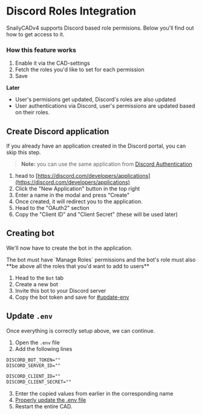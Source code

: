 
# Discord Roles Integration

SnailyCADv4 supports Discord based role permisions. Below you'll find out how to get access to it.

### How this feature works

1. Enable it via the CAD-settings
2. Fetch the roles you'd like to set for each permission
3. Save

**Later**

- User's permisions get updated, Discord's roles are also updated
- User authentications via Discord, user's permissions are updated based on their roles.

## Create Discord application

If you already have an application created in the Discord portal, you can skip this step.

> **Note:** you can use the same application from [Discord Authentication](/other/discord-authentication)

1. head to [https://discord.com/developers/applications](https://discord.com/developers/applications)
2. Click the "New Application" button in the top right
3. Enter a name in the modal and press "Create"
4. Once created, it will redirect you to the application.
5. Head to the "OAuth2" section
6. Copy the "Client ID" and "Client Secret" (these will be used later)

## Creating bot

We'll now have to create the bot in the application.

<Callout emoji="⚠">
  The bot must have `Manage Roles` permissions and the bot's role must also **be above all the roles
  that you'd want to add to users**
</Callout>

1. Head to the `Bot` tab
2. Create a new bot
3. Invite this bot to your Discord server
4. Copy the bot token and save for [#update-env](#update-env)

## Update `.env`

Once everything is correctly setup above, we can continue.

1. Open the `.env` file
2. Add the following lines

```txt
DISCORD_BOT_TOKEN=""
DISCORD_SERVER_ID=""

DISCORD_CLIENT_ID=""
DISCORD_CLIENT_SECRET=""
```

3. Enter the copied values from earlier in the corresponding name
4. [Properly update the .env file](/faq/how-to-properly-update-env)
5. Restart the entire CAD.
